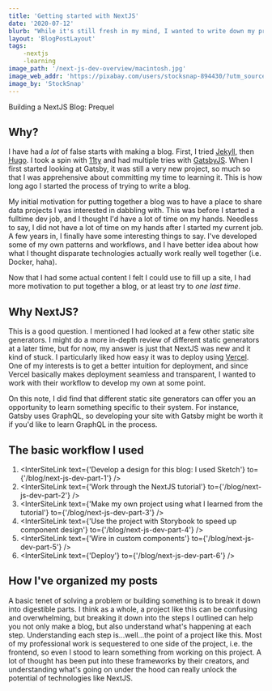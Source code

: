 ```yaml
---
title: 'Getting started with NextJS'
date: '2020-07-12'
blurb: "While it's still fresh in my mind, I wanted to write down my process for putting this blog togther. The 'easy' parts ended up taking much longer than what I though would be the harder parts." 
layout: 'BlogPostLayout'
tags:
    -nextjs
    -learning
image_path: '/next-js-dev-overview/macintosh.jpg'
image_web_addr: 'https://pixabay.com/users/stocksnap-894430/?utm_source=link-attribution&utm_medium=referral&utm_campaign=image&utm_content=2619617' 
image_by: 'StockSnap'
---
```

<div style={{color: 'blue'}}>Building a NextJS Blog: Prequel </div>

## Why?
I have had a _lot_ of false starts with making a blog. First, I tried [Jekyll](https://jekyllrb.com/), then 
[Hugo](https://gohugo.io/). I took a spin with [11ty](https://www.11ty.dev/)
and had multiple tries with [GatsbyJS](https://www.gatsbyjs.org/). When I first started looking at Gatsby, it was still a very new project,
so much so that I was apprehensive about committing my time to learning it. This is how long ago I started the process
of trying to write a blog.

My initial motivation for putting together a blog was to have a place to share data projects I was interested in 
dabbling with. This was before I started a fulltime dev job, and I thought I'd have a lot of time on my hands.
Needless to say, I did not have a lot of time on my hands after I started my current job. A few years in, I finally
have some interesting things to say. I've developed some of my own patterns and workflows, and I have better idea
about how what I thought disparate technologies actually work really well together (i.e. Docker, haha).

Now that I had some actual content I felt I could use to fill up a site, I had more motivation to put together a blog,
or at least try to _one last time_.

## Why NextJS?
This is a good question. I mentioned I had looked at a few other static site generators. I might do a more
in-depth review of different static generators at a later time, but for now, my answer is just that NextJS was new
and it kind of stuck. I particularly liked how easy it was to deploy using [Vercel](https://vercel.com/). One of my
interests is to get a better intuition for deployment, and since Vercel basically makes deployment seamless and transparent,
I wanted to work with their workflow to develop my own at some point.

On this note, I did find that different static site generators can offer you an opportunity to learn something
specific to their system. For instance, Gatsby uses GraphQL, so developing your site with Gatsby might be worth it
if you'd like to learn GraphQL in the process. 


## The basic workflow I used
1. <InterSiteLink text={'Develop a design for this blog: I used Sketch'} to={'/blog/next-js-dev-part-1'} />
2. <InterSiteLink text={'Work through the NextJS tutorial'} to={'/blog/next-js-dev-part-2'} />
3. <InterSiteLink text={'Make my own project using what I learned from the tutorial'} to={'/blog/next-js-dev-part-3'} />
4. <InterSiteLink text={'Use the project with Storybook to speed up component design'} to={'/blog/next-js-dev-part-4'} />
5. <InterSiteLink text={'Wire in custom components'} to={'/blog/next-js-dev-part-5'} />
6. <InterSiteLink text={'Deploy'} to={'/blog/next-js-dev-part-6'} />

## How I've organized my posts
A basic tenet of solving a problem or building something is to break it down into digestible parts. I think as a whole,
a project like this can be confusing and overwhelming, but breaking it down into the steps I outlined can help you 
not only make a blog, but also understand what's happening at each step. Understanding each step is...well...the point
of a project like this. Most of my professional work is sequestered to one side of the project, i.e. the frontend, so 
even I stood to learn something from working on this project. A lot of thought has been put into these frameworks
by their creators, and understanding what's going on under the hood can really unlock the potential of technologies
like NextJS.
